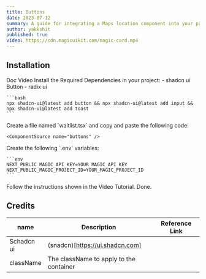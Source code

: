 ```yaml
---
title: Buttons
date: 2023-07-12
summary: A guide for integrating a Maps location component into your project. Using Google maps API. qwertysxdetiikew wwigbib iw gwiwuivbwgeiw w wrgirwbi wribw  rwgu wg bfwggew   wiwf we we gwiuf iwf g riwe fwfbsvhuvd bdvlv siubriwugri  
author: yakkshit
published: true
video: https://cdn.magicuikit.com/magic-card.mp4
---
```


<ComponentPreview name="buttons-demo" />

## Installation

<Tabs defaultValue="doc">

<TabsList>
  <TabsTrigger value="doc">Doc</TabsTrigger>
  <TabsTrigger value="video">Video</TabsTrigger>
</TabsList>

<TabsContent value="doc">

<Steps>
  <Step>
  Install the Required Dependencies in your project:
    - shadcn ui Button
    - radix ui

    ```bash
    npx shadcn-ui@latest add button && npx shadcn-ui@latest add input && npx shadcn-ui@latest add toast
    ```
  </Step>
  
  <Step>
    Create a file named `waitlist.tsx` and copy and paste the following code:

    <ComponentSource name="buttons" />

  </Step>
  
  <Step>
  Create the following `.env` variables:

    ```env
    NEXT_PUBLIC_MAGIC_API_KEY=YOUR_MAGIC_API_KEY
    NEXT_PUBLIC_MAGIC_PROJECT_ID=YOUR_MAGIC_PROJECT_ID
    ```
  </Step>
</Steps>

</TabsContent>

<TabsContent value="video">

<Steps>
  <Step>
  Follow the instructions shown in the Video Tutorial.
  <VideoEmbed src="https://youtu.be/2XpRLqst5aI?si=zxQmKKHppo5gaBM4" text="  
## Sleep, often overlooked, is a cornerstone of human health.
It's during these restful hours that our bodies repair, grow, and rejuvenate. Adequate sleep is essential for cognitive function, boosting memory, and enhancing problem-solving abilities. Moreover, it plays a crucial role in emotional regulation, helping us manage stress and maintain a positive outlook. Chronic sleep deprivation can lead to a host of health issues, including obesity, heart disease, and weakened immune function. Prioritizing sleep is not merely a luxury but a necessity for overall well-being.   
Sources and related content" />
  </Step>
  <Step>Done.</Step>
</Steps>

</TabsContent>

</Tabs>

<SupportOverlay videoSrc="https://youtu.be/2XpRLqst5aI?si=zxQmKKHppo5gaBM4" supportLink="https://www.cedzlabs.com/payments" />

## Credits

| name      | Description                             | Reference Link      |
| --------- | --------------------------------------- |---------------------|
| Schadcn ui| (snadcn)[https://ui.shadcn.com]         |                     |
| className | The className to apply to the container |                     |

